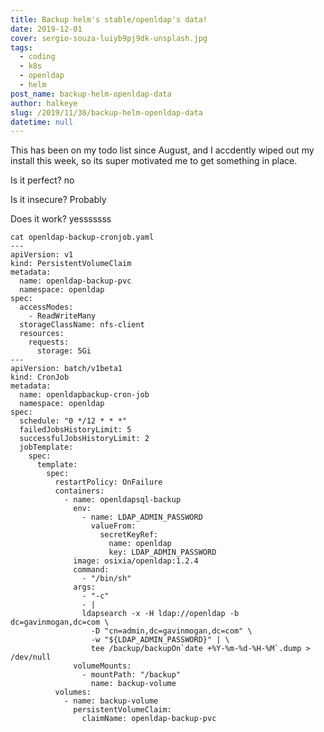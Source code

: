 ```yaml
---
title: Backup helm's stable/openldap's data!
date: 2019-12-01
cover: sergio-souza-luiyb9pj9dk-unsplash.jpg
tags:
  - coding
  - k8s
  - openldap
  - helm
post_name: backup-helm-openldap-data
author: halkeye
slug: /2019/11/30/backup-helm-openldap-data
datetime: null
---
```

This has been on my todo list since August, and I accdently wiped out my install this week, so its super motivated me to get something in place.

Is it perfect? no

Is it insecure? Probably

Does it work? yesssssss

```
cat openldap-backup-cronjob.yaml
---
apiVersion: v1
kind: PersistentVolumeClaim
metadata:
  name: openldap-backup-pvc
  namespace: openldap
spec:
  accessModes:
    - ReadWriteMany
  storageClassName: nfs-client
  resources:
    requests:
      storage: 5Gi
---
apiVersion: batch/v1beta1
kind: CronJob
metadata:
  name: openldapbackup-cron-job
  namespace: openldap
spec:
  schedule: "0 */12 * * *"
  failedJobsHistoryLimit: 5
  successfulJobsHistoryLimit: 2
  jobTemplate:
    spec:
      template:
        spec:
          restartPolicy: OnFailure
          containers:
            - name: openldapsql-backup
              env:
                - name: LDAP_ADMIN_PASSWORD
                  valueFrom:
                    secretKeyRef:
                      name: openldap
                      key: LDAP_ADMIN_PASSWORD
              image: osixia/openldap:1.2.4
              command:
                - "/bin/sh"
              args:
                - "-c"
                - |
                ldapsearch -x -H ldap://openldap -b dc=gavinmogan,dc=com \
                  -D "cn=admin,dc=gavinmogan,dc=com" \
                  -w "${LDAP_ADMIN_PASSWORD}" | \
                  tee /backup/backupOn`date +%Y-%m-%d-%H-%M`.dump > /dev/null
              volumeMounts:
                - mountPath: "/backup"
                  name: backup-volume
          volumes:
            - name: backup-volume
              persistentVolumeClaim:
                claimName: openldap-backup-pvc

```
